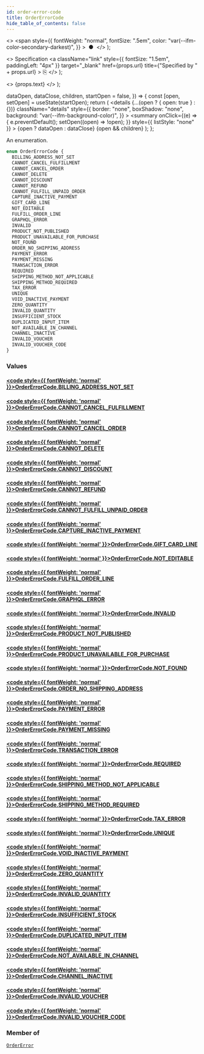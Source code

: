 ```yaml
---
id: order-error-code
title: OrderErrorCode
hide_table_of_contents: false
---
```


  <>
    <span
      style={{
        fontWeight: "normal",
        fontSize: ".5em",
        color: "var(--ifm-color-secondary-darkest)",
      }}
    >
      &nbsp;●&nbsp;
    </span>
  </>
);

  <>
    Specification
    <a
      className="link"
      style={{ fontSize: "1.5em", paddingLeft: "4px" }}
      target="\_blank"
      href={props.url}
      title={"Specified by " + props.url}
    >
      ⎘
    </a>
  </>
);

  <>
    <span className={props.class}>{props.text}</span>
  </>
);


  dataOpen,
  dataClose,
  children,
  startOpen = false,
}) => {
  const [open, setOpen] = useState(startOpen);
  return (
    <details
      {...(open ? { open: true } : {})}
      className="details"
      style={{
        border: "none",
        boxShadow: "none",
        background: "var(--ifm-background-color)",
      }}
    >
      <summary
        onClick={(e) => {
          e.preventDefault();
          setOpen((open) => !open);
        }}
        style={{ listStyle: "none" }}
      >
        {open ? dataOpen : dataClose}
      </summary>
      {open && children}
    </details>
  );
};

An enumeration.

```graphql
enum OrderErrorCode {
  BILLING_ADDRESS_NOT_SET
  CANNOT_CANCEL_FULFILLMENT
  CANNOT_CANCEL_ORDER
  CANNOT_DELETE
  CANNOT_DISCOUNT
  CANNOT_REFUND
  CANNOT_FULFILL_UNPAID_ORDER
  CAPTURE_INACTIVE_PAYMENT
  GIFT_CARD_LINE
  NOT_EDITABLE
  FULFILL_ORDER_LINE
  GRAPHQL_ERROR
  INVALID
  PRODUCT_NOT_PUBLISHED
  PRODUCT_UNAVAILABLE_FOR_PURCHASE
  NOT_FOUND
  ORDER_NO_SHIPPING_ADDRESS
  PAYMENT_ERROR
  PAYMENT_MISSING
  TRANSACTION_ERROR
  REQUIRED
  SHIPPING_METHOD_NOT_APPLICABLE
  SHIPPING_METHOD_REQUIRED
  TAX_ERROR
  UNIQUE
  VOID_INACTIVE_PAYMENT
  ZERO_QUANTITY
  INVALID_QUANTITY
  INSUFFICIENT_STOCK
  DUPLICATED_INPUT_ITEM
  NOT_AVAILABLE_IN_CHANNEL
  CHANNEL_INACTIVE
  INVALID_VOUCHER
  INVALID_VOUCHER_CODE
}
```

### Values

#### [<code style={{ fontWeight: 'normal' }}>OrderErrorCode.<b>BILLING_ADDRESS_NOT_SET</b></code>](#)

>

#### [<code style={{ fontWeight: 'normal' }}>OrderErrorCode.<b>CANNOT_CANCEL_FULFILLMENT</b></code>](#)

>

#### [<code style={{ fontWeight: 'normal' }}>OrderErrorCode.<b>CANNOT_CANCEL_ORDER</b></code>](#)

>

#### [<code style={{ fontWeight: 'normal' }}>OrderErrorCode.<b>CANNOT_DELETE</b></code>](#)

>

#### [<code style={{ fontWeight: 'normal' }}>OrderErrorCode.<b>CANNOT_DISCOUNT</b></code>](#)

>

#### [<code style={{ fontWeight: 'normal' }}>OrderErrorCode.<b>CANNOT_REFUND</b></code>](#)

>

#### [<code style={{ fontWeight: 'normal' }}>OrderErrorCode.<b>CANNOT_FULFILL_UNPAID_ORDER</b></code>](#)

>

#### [<code style={{ fontWeight: 'normal' }}>OrderErrorCode.<b>CAPTURE_INACTIVE_PAYMENT</b></code>](#)

>

#### [<code style={{ fontWeight: 'normal' }}>OrderErrorCode.<b>GIFT_CARD_LINE</b></code>](#)

>

#### [<code style={{ fontWeight: 'normal' }}>OrderErrorCode.<b>NOT_EDITABLE</b></code>](#)

>

#### [<code style={{ fontWeight: 'normal' }}>OrderErrorCode.<b>FULFILL_ORDER_LINE</b></code>](#)

>

#### [<code style={{ fontWeight: 'normal' }}>OrderErrorCode.<b>GRAPHQL_ERROR</b></code>](#)

>

#### [<code style={{ fontWeight: 'normal' }}>OrderErrorCode.<b>INVALID</b></code>](#)

>

#### [<code style={{ fontWeight: 'normal' }}>OrderErrorCode.<b>PRODUCT_NOT_PUBLISHED</b></code>](#)

>

#### [<code style={{ fontWeight: 'normal' }}>OrderErrorCode.<b>PRODUCT_UNAVAILABLE_FOR_PURCHASE</b></code>](#)

>

#### [<code style={{ fontWeight: 'normal' }}>OrderErrorCode.<b>NOT_FOUND</b></code>](#)

>

#### [<code style={{ fontWeight: 'normal' }}>OrderErrorCode.<b>ORDER_NO_SHIPPING_ADDRESS</b></code>](#)

>

#### [<code style={{ fontWeight: 'normal' }}>OrderErrorCode.<b>PAYMENT_ERROR</b></code>](#)

>

#### [<code style={{ fontWeight: 'normal' }}>OrderErrorCode.<b>PAYMENT_MISSING</b></code>](#)

>

#### [<code style={{ fontWeight: 'normal' }}>OrderErrorCode.<b>TRANSACTION_ERROR</b></code>](#)

>

#### [<code style={{ fontWeight: 'normal' }}>OrderErrorCode.<b>REQUIRED</b></code>](#)

>

#### [<code style={{ fontWeight: 'normal' }}>OrderErrorCode.<b>SHIPPING_METHOD_NOT_APPLICABLE</b></code>](#)

>

#### [<code style={{ fontWeight: 'normal' }}>OrderErrorCode.<b>SHIPPING_METHOD_REQUIRED</b></code>](#)

>

#### [<code style={{ fontWeight: 'normal' }}>OrderErrorCode.<b>TAX_ERROR</b></code>](#)

>

#### [<code style={{ fontWeight: 'normal' }}>OrderErrorCode.<b>UNIQUE</b></code>](#)

>

#### [<code style={{ fontWeight: 'normal' }}>OrderErrorCode.<b>VOID_INACTIVE_PAYMENT</b></code>](#)

>

#### [<code style={{ fontWeight: 'normal' }}>OrderErrorCode.<b>ZERO_QUANTITY</b></code>](#)

>

#### [<code style={{ fontWeight: 'normal' }}>OrderErrorCode.<b>INVALID_QUANTITY</b></code>](#)

>

#### [<code style={{ fontWeight: 'normal' }}>OrderErrorCode.<b>INSUFFICIENT_STOCK</b></code>](#)

>

#### [<code style={{ fontWeight: 'normal' }}>OrderErrorCode.<b>DUPLICATED_INPUT_ITEM</b></code>](#)

>

#### [<code style={{ fontWeight: 'normal' }}>OrderErrorCode.<b>NOT_AVAILABLE_IN_CHANNEL</b></code>](#)

>

#### [<code style={{ fontWeight: 'normal' }}>OrderErrorCode.<b>CHANNEL_INACTIVE</b></code>](#)

>

#### [<code style={{ fontWeight: 'normal' }}>OrderErrorCode.<b>INVALID_VOUCHER</b></code>](#)

>

#### [<code style={{ fontWeight: 'normal' }}>OrderErrorCode.<b>INVALID_VOUCHER_CODE</b></code>](#)

>

### Member of

[`OrderError`](../../../api-storefront/orders/objects/order-error) <Badge class="badge badge--secondary" text="object"/>
